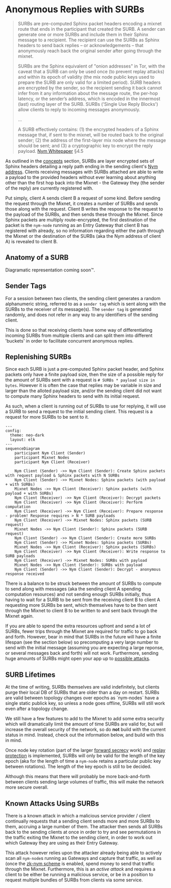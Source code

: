 
# Anonymous Replies with SURBs

> SURBs are pre-computed Sphinx packet headers encoding a mixnet route that ends in the participant that created the SURB. A sender can generate one or more SURBs and include them in their Sphinx message to a recipient. The recipient can use the SURBs as Sphinx headers to send back replies – or acknowledgements – that anonymously reach back the original sender after going through the mixnet.
>
> SURBs are the Sphinx equivalent of "onion addresses" in Tor, with the caveat that a SURB can only be used once (to prevent replay attacks) and within its epoch of validity (the mix node public keys used to prepare the SURB are only valid for a limited period). SURB headers are encrypted by the sender, so the recipient sending it back cannot infer from it any information about the message route, the per-hop latency, or the sender’s address, which is encoded in the innermost (last) routing layer of the SURB. SURBs ('Single Use Reply Blocks') allow clients to reply to incoming messages anonymously.
>
> ...
>
> A SURB effectively contains: (1) the encrypted headers of a Sphinx message that, if sent to the mixnet, will be routed back to the original sender; (2) the address of the first-layer mix node where the message should be sent; and (3) a cryptographic key to encrypt the reply payload.
> [Nym Whitepaper](https://nym.com/nym-whitepaper.pdf) §4.5

As outlined in the [concepts](../concepts/anonymous-replies) section, SURBs are layer encrypted sets of Sphinx headers detailing a reply path ending in the sending client's [Nym address](../traffic/addressing-system). Clients receiving messages with SURBs attached are able to write a payload to the provided headers without ever learning about anything other than the first hop back into the Mixnet - the Gateway they (the sender of the reply) are currently registered with.

Put simply, client A sends client B a request of some kind. Before sending the request through the Mixnet, it creates a number of SURBs and sends those along with the request. Client B writes the response to the request to the payload of the SURBs, and then sends these through the Mixnet. Since Sphinx packets are multiply route-encrypted, the first destination of the packet is the `nym-node` running as an Entry Gateway that client B has registered with already, so no information regarding either the path through the Mixnet or the destination of the SURBs (aka the Nym address of client A) is revealed to client B.

## Anatomy of a SURB
Diagramatic representation coming soon™️.

## Sender Tags
For a session between two clients, the sending client generates a random alphanumeric string, referred to as a `sender tag` which is sent along with the SURBs to the receiver of its message(s). The `sender tag` is generated randomly, and does not refer in any way to any identifiers of the sending client.

This is done so that receiving clients have some way of differentiating incoming SURBs from multiple clients and can split them into different 'buckets' in order to facilitate concurrent anonymous replies.

## Replenishing SURBs
Since each SURB is just a pre-computed Sphinx packet header, and Sphinx packets only have a finite payload size, then the size of a possible reply for the amount of SURBs sent with a request is `# SURBs * payload size in bytes`. However it is often the case that replies may be variable in size and larger than the alloted payload size, and/or the sending client did not want to compute many Sphinx headers to send with its initial request.

As such, when a client is running out of SURBs to use for replying, it will use a SURB to send a request to the initial sending client. This request is a request for more SURBs to be sent to it.


```mermaid
---
config:
  theme: neo-dark
  layout: elk
---
sequenceDiagram
    participant Nym Client (Sender)
    participant Mixnet Nodes
    participant Nym Client (Receiver)

    Nym Client (Sender) ->> Nym Client (Sender): Create Sphinx packets with request payload & Sphinx packets with N SURBs
    Nym Client (Sender) ->> Mixnet Nodes: Sphinx packets (with payload + with SURBs)
    Mixnet Nodes ->> Nym Client (Receiver): Sphinx packets (with payload + with SURBs)
    Nym Client (Receiver) ->> Nym Client (Receiver): Decrypt packets
    Nym Client (Receiver) ->> Nym Client (Receiver): Perform computation
    Nym Client (Receiver) ->> Nym Client (Receiver): Prepare response - problem! Response requires > N * SURB payloads
    Nym Client (Receiver) ->> Mixnet Nodes: Sphinx packets (SURB request)
    Mixnet Nodes ->> Nym Client (Sender): Sphinx packets (SURB request)
    Nym Client (Sender) ->> Nym Client (Sender): Create more SURBs
    Nym Client (Sender) ->> Mixnet Nodes: Sphinx packets (SURBs)
    Mixnet Nodes ->> Nym Client (Receiver): Sphinx packets (SURBs)
    Nym Client (Receiver) ->> Nym Client (Receiver): Write response to SURB payloads
    Nym Client (Receiver) ->> Mixnet Nodes: SURBs with payload
    Mixnet Nodes ->> Nym Client (Sender): SURBs with payload
    Nym Client (Sender) ->> Nym Client (Sender): Decrypt - anonymous response received
```

There is a balance to be struck between the amount of SURBs to compute to send along with messages (aka the sending client A spending computation resources) and not sending enough SURBs initially, thus having to wait for a SURB to be sent from the receiving client B to client A requesting more SURBs be sent, which themselves have to be then sent through the Mixnet to client B to be written to and sent back through the Mixnet again.

If you are able to spend the extra resources upfront and send a lot of SURBs, fewer trips through the Mixnet are required for traffic to go back and forth. However, bear in mind that SURBs in the future will have a finite lifespan (see the section below) so precomputing a very large number to send with the initial message (assuming you are expecting a large reponse, or several messages back and forth) will not work. Furthermore, sending huge amounts of SURBs might open your app up to [possible attacks](#anatomy-of-a-surb).

## SURB Lifetimes
<Callout type="warning">
  At the time of writing, SURBs themselves are valid indefinitely, but clients purge their local DB of SURBs that are older than a day on restart. SURBs are valid between topology changes over epochs as `nym-nodes` have a single static publick key, so unless a node goes offline, SURBs will still work even after a topology change.

  We still have a few features to add to the Mixnet to add some extra security which will dramatically limit the amount of time SURBs are valid for, but will increase the overall security of the network, so do **not** build with the current status in mind. Instead, check out the information below, and build with this in mind.
</Callout>

Once node key rotation (part of the larger [forward secrecy](https://en.wikipedia.org/wiki/Forward_secrecy) work) and [replay protection](https://www.kaspersky.com/resource-center/definitions/replay-attack) is implemented, SURBs will only be valid for the length of the key epoch (aka for the length of time a `nym-node` retains a particular public key between rotations). The length of the key epoch is still to be decided.

Although this means that there will probably be more back-and-forth between clients sending large volumes of traffic, this will make the network more secure overall.

## Known Attacks Using SURBs
There is a known attack in which a malicious service provider / client continually requests that a sending client sends more and more SURBs to them, accruing a large number of them. The attacker then sends all SURBs back to the sending clients at once in order to try and see permutations in the traffic exiting the Mixnet to the sending client, in order to work out which Gateway they are using as their Entry Gateway.

This attack however relies upon the attacker already being able to actively scan all `nym-node`s running as Gateways and capture that traffic, as well as (once the [zk-nym scheme]() is enabled, spend money to send that traffic through the Mixnet. Furthermore, this is an _active attack_ and requires a client to be either be running a malicious service, or be in a position to request multiple bundles of SURBs from clients via some service.
